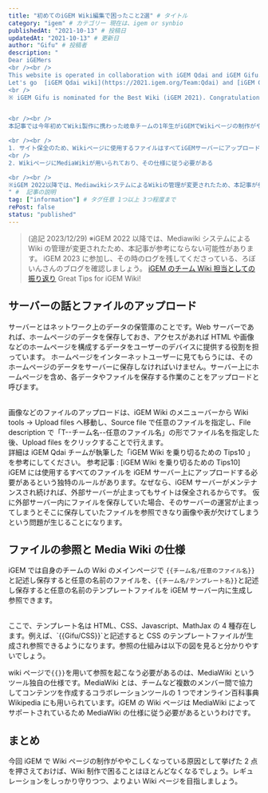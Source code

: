```yaml
---
title: "初めてのiGEM Wiki編集で困ったこと2選" # タイトル
category: "igem" # カテゴリー 現在は、igem or synbio
publishedAt: "2021-10-13" # 投稿日
updatedAt: "2021-10-13" # 更新日
author: "Gifu" # 投稿者
description: "
Dear iGEMers
<br /><br />
This website is operated in collaboration with iGEM Qdai and iGEM Gifu. This article have compiled information about iGEM in Japanese to provide a new information resource for new Japanese iGEMers in the future. 
Let's go  [iGEM Qdai wiki](https://2021.igem.org/Team:Qdai) and [iGEM Gifu 2021 wiki](https://2021.igem.org/Team:Gifu) !
<br />
※ iGEM Gifu is nominated for the Best Wiki (iGEM 2021). Congratulations!


<br /><br />
本記事では今年初めてWiki製作に携わった岐阜チームの1年生がiGEMでWikiページの制作がややこしくなっている原因であると考える以下の２点について解説を行います。

<br /><br />
1. サイト保全のため、Wikiページに使用するファイルはすべてiGEMサーバーにアップロードする必要がある
<br />
2. WikiページにMediaWikiが用いられており、その仕様に従う必要がある

<br /><br />
※iGEM 2022以降では、MediawikiシステムによるWikiの管理が変更されたため、本記事が参考にならない可能性があります。(追記 2022/5/3)
" #  記事の説明
tag: ["information"] # タグ任意 1つ以上 3つ程度まで
rePost: false
status: "published"
---
```


> (追記 2023/12/29) ※iGEM 2022 以降では、Mediawiki システムによる Wiki の管理が変更されたため、本記事が参考にならない可能性があります。 iGEM 2023 に参加し、その時のログを残してくださっている、ろぼいんさんのブログを確認しましょう。 [iGEM のチーム Wiki 担当としての振り返り](https://roboin.io/article/2023/12/08/behind-the-scenes-of-japan-united-teams-igem-2023/) Great Tips for iGEM Wiki!

## サーバーの話とファイルのアップロード

サーバーとはネットワーク上のデータの保管庫のことです。Web サーバーであれば、ホームページのデータを保存しておき、アクセスがあれば HTML や画像などのホームページを構成するデータをユーザーのデバイスに提供する役割を担っています。
ホームページをインターネットユーザーに見てもらうには、そのホームページのデータをサーバーに保存しなければいけません。サーバー上にホームページを含め、各データやファイルを保存する作業のことをアップロードと呼びます。

<MediaCard
  mediaType="image"
  src="https://yomogy.com/blog/gifu/images/igem-wiki-editing-first-step-tips-fig1.png"
  alt="Fig.1 - iGEM Wiki のファイルアップロード方法"
  caption="Fig.1 - iGEM Wiki のファイルアップロード方法"
/>

<br />
画像などのファイルのアップロードは、iGEM Wiki のメニューバーから Wiki tools -> Upload
files へ移動し、Source file で任意のファイルを指定し、File description で「T--チーム名--任意のファイル名」の形でファイル名を指定した後、Upload
files をクリックすることで行えます。

<br />
詳細は iGEM Qdai チームが執筆した「iGEM Wiki を乗り切るための Tips10 」を参考にしてください。
参考記事 : [iGEM Wiki を乗り切るための Tips10]

<LinkCard url="https://yomogy.com/igem/igem-wiki-tips" size="small" />

<br />
iGEM には使用するすべてのファイルを iGEM サーバー上にアップロードする必要があるという独特のルールがあります。なぜなら、iGEM
サーバーがメンテナンスされ続ければ、外部サーバーが止まってもサイトは保全されるからです。
仮に外部サーバー内にファイルを保存していた場合、そのサーバーの運営が止まってしまうとそこに保存していたファイルを参照できなり画像や表が欠けてしまうという問題が生じることになります。

## ファイルの参照と Media Wiki の仕様

iGEM では自身のチームの Wiki のメインページで `{{チーム名/任意のファイル名}}`と記述し保存すると任意の名前のファイルを、`{{チーム名/テンプレート名}}`と記述し保存すると任意の名前のテンプレートファイルを iGEM サーバー内に生成し参照できます。

<br />
ここで、テンプレート名は HTML、CSS、Javascript、MathJax の 4 種存在します。例えば、`{{Gifu/CSS}}`と記述すると CSS のテンプレートファイルが生成され参照できるようになります。参照の仕組みは以下の図を見ると分かりやすいでしょう。

<MediaCard
  mediaType="image"
  src="https://yomogy.com/blog/gifu/images/igem-wiki-editing-first-step-tips-fig2.png"
  alt="Fig.2 - iGEM Wiki のファイル参照方法"
  caption="Fig.2 - iGEM Wiki のファイル参照方法"
/>

wiki ページで`{{}}`を用いて参照を起こなう必要があるのは、MediaWiki というツール独自の仕様です。MediaWiki
とは、チームなど複数のメンバー間で協力してコンテンツを作成するコラボレーションツールの
1 つでオンライン百科事典 Wikipedia にも用いられています。iGEM の Wiki ページは MediaWiki
によってサポートされているため MediaWiki の仕様に従う必要があるというわけです。

## まとめ

今回 iGEM で Wiki ページの制作がややこしくなっている原因として挙げた 2 点を押さえておけば、Wiki 制作で困ることはほとんどなくなるでしょう。レギュレーションをしっかり守りつつ、よりよい Wiki ページを目指しましょう。
